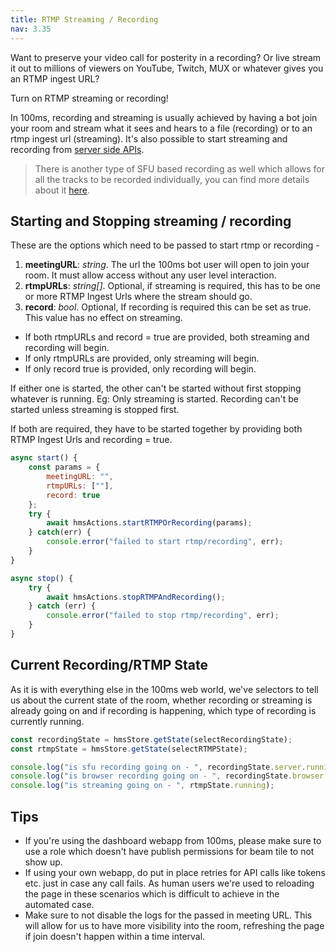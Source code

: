 ```yaml
---
title: RTMP Streaming / Recording
nav: 3.35
---
```


Want to preserve your video call for posterity in a recording?
Or live stream it out to millions of viewers on YouTube, Twitch, MUX or whatever gives you an RTMP ingest URL?

Turn on RTMP streaming or recording!

In 100ms, recording and streaming is usually achieved by having a bot join your room
and stream what it sees and hears to a file (recording) or to an rtmp ingest url (streaming).
It's also possible to start streaming and recording from [server side APIs](/server-side/v2/features/rtmp-streaming-and-browser-recording).

>There is another type
 of SFU based recording as well which allows for all the tracks to be recorded individually, you can find more details about it
 [here](/server-side/v2/features/recording).


## Starting and Stopping streaming / recording

These are the options which need to be passed to start rtmp or recording -
1. **meetingURL**: *string*. The url the 100ms bot user will open to join your room. It must allow access without any user level interaction.
2. **rtmpURLs**: *string[]*. Optional, if streaming is required, this has to be one or more RTMP Ingest Urls where the stream should go.
3. **record**: *bool*. Optional, If recording is required this can be set as true. This value has no effect on streaming.


* If both rtmpURLs and record = true are provided, both streaming and recording will begin.
* If only rtmpURLs are provided, only streaming will begin.
* If only record true is provided, only recording will begin.

If either one is started, the other can't be started without first stopping whatever is running.
Eg: Only streaming is started. Recording can't be started unless streaming is stopped first.

If both are required, they have to be started together by providing both RTMP Ingest Urls and recording = true.

```js
async start() {
    const params = {
        meetingURL: "",
        rtmpURLs: [""],
        record: true
    };
    try {
        await hmsActions.startRTMPOrRecording(params);
    } catch(err) {
        console.error("failed to start rtmp/recording", err);
    }
}

async stop() {
    try {
        await hmsActions.stopRTMPAndRecording();
    } catch (err) {
        console.error("failed to stop rtmp/recording", err);
    }
}

```

## Current Recording/RTMP State

As it is with everything else in the 100ms web world, we've selectors to tell us about the current state of the room,
whether recording or streaming is already going on and if recording is happening, which type of recording is currently running.

```js
const recordingState = hmsStore.getState(selectRecordingState);
const rtmpState = hmsStore.getState(selectRTMPState);

console.log("is sfu recording going on - ", recordingState.server.running);
console.log("is browser recording going on - ", recordingState.browser.running);
console.log("is streaming going on - ", rtmpState.running);
```

## Tips

* If you're using the dashboard webapp from 100ms, please make sure to use a role which doesn't have publish permissions for beam tile to not show up.
* If using your own webapp, do put in place retries for API calls like tokens etc. just in case any call fails. As human users we're
  used to reloading the page in these scenarios which is difficult to achieve in the automated case.
* Make sure to not disable the logs for the passed in meeting URL. This will allow for us to have more visibility into the room, refreshing the page
  if join doesn't happen within a time interval.
